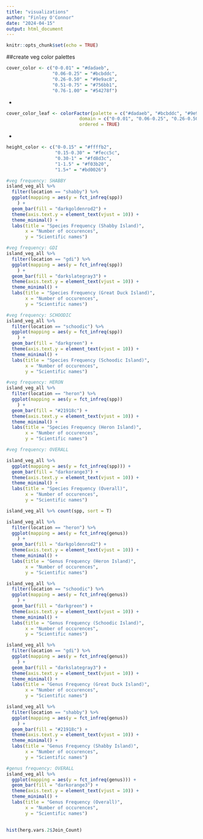 ```yaml
---
title: "visualizations"
author: "Finley O'Connor"
date: "2024-04-15"
output: html_document
---
```


```r
knitr::opts_chunk$set(echo = TRUE)
```

##create veg color palettes
```r
cover_color <- c("0-0.01" = "#dadaeb", 
                 "0.06-0.25" = "#bcbddc", 
                 "0.26-0.50" = "#9e9ac8", 
                 "0.51-0.75" = "#756bb1", 
                 "0.76-1.00" = "#54278f") 
```
-
```r
cover_color_leaf <- colorFactor(palette = c("#dadaeb", "#bcbddc", "#9e9ac8", "#756bb1", "#54278f"), 
                           domain = c("0-0.01", "0.06-0.25", "0.26-0.50", "0.51-0.75", "0.76-1.00"),
                           ordered = TRUE)
```
-
```r
height_color <- c("0-0.15" = "#ffffb2", 
                  "0.15-0.30" = "#fecc5c", 
                  "0.30-1" = "#fd8d3c", 
                  "1-1.5" = "#f03b20", 
                  "1.5+" = "#bd0026")
```

```r
#veg frequency: SHABBY
island_veg_all %>%
  filter(location == "shabby") %>%
  ggplot(mapping = aes(y = fct_infreq(spp))
    ) +
  geom_bar(fill = "darkgoldenrod2") +
  theme(axis.text.y = element_text(vjust = 10)) +
  theme_minimal() + 
  labs(title = "Species Frequency (Shabby Island)",
       x = "Number of occurences",
       y = "Scientific names")

#veg frequency: GDI
island_veg_all %>%
  filter(location == "gdi") %>%
  ggplot(mapping = aes(y = fct_infreq(spp))
    ) +
  geom_bar(fill = "darkslategray3") +
  theme(axis.text.y = element_text(vjust = 10)) +
  theme_minimal() + 
  labs(title = "Species Frequency (Great Duck Island)",
       x = "Number of occurences",
       y = "Scientific names")

#veg frequency: SCHOODIC
island_veg_all %>%
  filter(location == "schoodic") %>% 
  ggplot(mapping = aes(y = fct_infreq(spp))
    ) +
  geom_bar(fill = "darkgreen") +
  theme(axis.text.y = element_text(vjust = 10)) +
  theme_minimal() + 
  labs(title = "Species Frequency (Schoodic Island)",
       x = "Number of occurences",
       y = "Scientific names")

#veg frequency: HERON
island_veg_all %>%
  filter(location == "heron") %>% 
  ggplot(mapping = aes(y = fct_infreq(spp))
    ) +
  geom_bar(fill = "#21918c") +
  theme(axis.text.y = element_text(vjust = 10)) +
  theme_minimal() + 
  labs(title = "Species Frequency (Heron Island)",
       x = "Number of occurences",
       y = "Scientific names")

#veg frequency: OVERALL

island_veg_all %>%
  ggplot(mapping = aes(y = fct_infreq(spp))) +
  geom_bar(fill = "darkorange3") +
  theme(axis.text.y = element_text(vjust = 10)) +
  theme_minimal() +
  labs(title = "Species Frequency (Overall)",
       x = "Number of occurences",
       y = "Scientific names")

island_veg_all %>% count(spp, sort = T)
```


```r
island_veg_all %>%
  filter(location == "heron") %>% 
  ggplot(mapping = aes(y = fct_infreq(genus))
    ) +
  geom_bar(fill = "darkgoldenrod2") +
  theme(axis.text.y = element_text(vjust = 10)) +
  theme_minimal() + 
  labs(title = "Genus Frequency (Heron Island)",
       x = "Number of occurences",
       y = "Scientific names")

island_veg_all %>%
  filter(location == "schoodic") %>% 
  ggplot(mapping = aes(y = fct_infreq(genus))
    ) +
  geom_bar(fill = "darkgreen") +
  theme(axis.text.y = element_text(vjust = 10)) +
  theme_minimal() + 
  labs(title = "Genus Frequency (Schoodic Island)",
       x = "Number of occurences",
       y = "Scientific names")

island_veg_all %>%
  filter(location == "gdi") %>% 
  ggplot(mapping = aes(y = fct_infreq(genus))
    ) +
  geom_bar(fill = "darkslategray3") +
  theme(axis.text.y = element_text(vjust = 10)) +
  theme_minimal() + 
  labs(title = "Genus Frequency (Great Duck Island)",
       x = "Number of occurences",
       y = "Scientific names")

island_veg_all %>%
  filter(location == "shabby") %>% 
  ggplot(mapping = aes(y = fct_infreq(genus))
    ) +
  geom_bar(fill = "#21918c") +
  theme(axis.text.y = element_text(vjust = 10)) +
  theme_minimal() + 
  labs(title = "Genus Frequency (Shabby Island)",
       x = "Number of occurences",
       y = "Scientific names")

#genus frequency: OVERALL
island_veg_all %>%
  ggplot(mapping = aes(y = fct_infreq(genus))) +
  geom_bar(fill = "darkorange3") +
  theme(axis.text.y = element_text(vjust = 10)) +
  theme_minimal() +
  labs(title = "Genus Frequency (Overall)",
       x = "Number of occurences",
       y = "Scientific names")
  
```


```r
hist(herg.vars.2$Join_Count)
```


